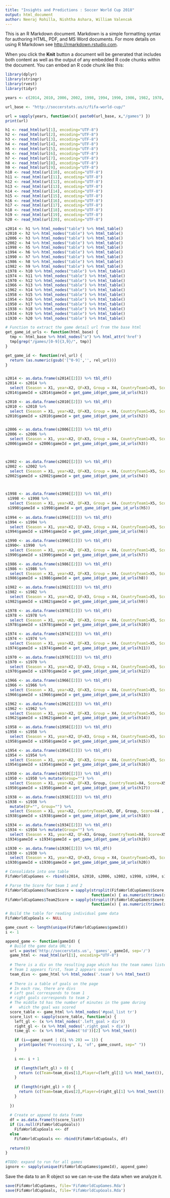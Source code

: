 ```yaml
---
title: "Insights and Predictions : Soccer World Cup 2018"
output: html_document
author: Neeraj Rohilla, Nishtha Ashara, William Valencak
---
```


This is an R Markdown document. Markdown is a simple formatting syntax for authoring HTML, PDF, and MS Word documents. For more details on using R Markdown see <http://rmarkdown.rstudio.com>.

When you click the **Knit** button a document will be generated that includes both content as well as the output of any embedded R code chunks within the document. You can embed an R code chunk like this:

```r
library(dplyr)
library(stringr)
library(rvest)
library(tidyr)

years <- c(2014, 2010, 2006, 2002, 1998, 1994, 1990, 1986, 1982, 1978, 1974, 1970, 1966, 1962, 1958, 1954, 1950, 1938, 1934, 1930)

url_base <- "http://soccerstats.us/c/fifa-world-cup/"

url = sapply(years, function(x){ paste0(url_base, x,"/games") })
print(url)

h1 <- read_html(url[1], encoding="UTF-8")
h2 <- read_html(url[2], encoding="UTF-8")
h3 <- read_html(url[3], encoding="UTF-8")
h4 <- read_html(url[4], encoding="UTF-8")
h5 <- read_html(url[5], encoding="UTF-8")
h6 <- read_html(url[6], encoding="UTF-8")
h7 <- read_html(url[7], encoding="UTF-8")
h8 <- read_html(url[8], encoding="UTF-8")
h9 <- read_html(url[9], encoding="UTF-8")
h10 <- read_html(url[10], encoding="UTF-8")
h11 <- read_html(url[11], encoding="UTF-8")
h12 <- read_html(url[12], encoding="UTF-8")
h13 <- read_html(url[13], encoding="UTF-8")
h14 <- read_html(url[14], encoding="UTF-8")
h15 <- read_html(url[15], encoding="UTF-8")
h16 <- read_html(url[16], encoding="UTF-8")
h17 <- read_html(url[17], encoding="UTF-8")
h18 <- read_html(url[18], encoding="UTF-8")
h19 <- read_html(url[19], encoding="UTF-8")
h20 <- read_html(url[20], encoding="UTF-8")

s2014 <- h1 %>% html_nodes("table") %>% html_table() 
s2010 <- h2 %>% html_nodes("table") %>% html_table() 
s2006 <- h3 %>% html_nodes("table") %>% html_table() 
s2002 <- h4 %>% html_nodes("table") %>% html_table() 
s1998 <- h5 %>% html_nodes("table") %>% html_table() 
s1994 <- h6 %>% html_nodes("table") %>% html_table() 
s1990 <- h7 %>% html_nodes("table") %>% html_table() 
s1986 <- h8 %>% html_nodes("table") %>% html_table() 
s1982 <- h9 %>% html_nodes("table") %>% html_table() 
s1978 <- h10 %>% html_nodes("table") %>% html_table() 
s1974 <- h11 %>% html_nodes("table") %>% html_table() 
s1970 <- h12 %>% html_nodes("table") %>% html_table() 
s1966 <- h13 %>% html_nodes("table") %>% html_table() 
s1962 <- h14 %>% html_nodes("table") %>% html_table() 
s1958 <- h15 %>% html_nodes("table") %>% html_table() 
s1954 <- h16 %>% html_nodes("table") %>% html_table() 
s1950 <- h17 %>% html_nodes("table") %>% html_table() 
s1938 <- h18 %>% html_nodes("table") %>% html_table() 
s1934 <- h19 %>% html_nodes("table") %>% html_table() 
s1930 <- h20 %>% html_nodes("table") %>% html_table() 

# Function to extract the game detail url from the base html
get_game_id_urls <- function(html_base) {
  tmp <- html_base %>% html_nodes("a") %>% html_attr('href')
  tmp[grep("/games/[0-9]{3,9}/", tmp)]
}

get_game_id <- function(rel_url) {
  return (as.numeric(gsub('[^0-9]','', rel_url)))
}


s2014 <- as.data.frame(s2014[[2]]) %>% tbl_df() 
s2014 <- s2014 %>% 
  select (Season = X1, year=X2, QF=X3, Group = X4, CountryTeam1=X5, Score=X6 , CountryTeam2=X7, Location=X8, Refree = X9 , Attendence = X10)
s2014$gameId = s2014$gameId = get_game_id(get_game_id_urls(h1))

s2010 <- as.data.frame(s2010[[2]]) %>% tbl_df()
s2010 <- s2010 %>% 
  select (Season = X1, year=X2, QF=X3, Group = X4, CountryTeam1=X5, Score=X6 , CountryTeam2=X7, Location=X8, Refree = X9 , Attendence = X10)
s2010$gameId = s2010$gameId = get_game_id(get_game_id_urls(h2))


s2006 <- as.data.frame(s2006[[2]]) %>% tbl_df()
s2006 <- s2006 %>% 
  select (Season = X1, year=X2, QF=X3, Group = X4, CountryTeam1=X5, Score=X6 , CountryTeam2=X7, Location=X8, Refree = X9 , Attendence = X10)
s2006$gameId = s2006$gameId = get_game_id(get_game_id_urls(h3))



s2002 <- as.data.frame(s2002[[2]]) %>% tbl_df()
s2002 <- s2002 %>% 
  select (Season = X1, year=X2, QF=X3, Group = X4, CountryTeam1=X5, Score=X6 , CountryTeam2=X7, Location=X8, Refree = X9 , Attendence = X10)
s2002$gameId = s2002$gameId = get_game_id(get_game_id_urls(h4))



s1998 <- as.data.frame(s1998[[2]]) %>% tbl_df()
 s1998 <- s1998 %>% 
  select (Season = X1, year=X2, QF=X3, Group = X4, CountryTeam1=X5, Score=X6 , CountryTeam2=X7, Location=X8, Refree = X9 , Attendence = X10)
 s1998$gameId = s1998$gameId = get_game_id(get_game_id_urls(h5))
 
s1994 <- as.data.frame(s1994[[2]]) %>% tbl_df()
s1994 <- s1994 %>% 
  select (Season = X1, year=X2, QF=X3, Group = X4, CountryTeam1=X5, Score=X6 , CountryTeam2=X7, Location=X8, Refree = X9 , Attendence = X10)
s1994$gameId = s1994$gameId = get_game_id(get_game_id_urls(h6))

s1990 <- as.data.frame(s1990[[2]]) %>% tbl_df()
s1990<- s1990  %>% 
  select (Season = X1, year=X2, QF=X3, Group = X4, CountryTeam1=X5, Score=X6 , CountryTeam2=X7, Location=X8, Refree = X9 , Attendence = X10)
s1990$gameId = s1990$gameId = get_game_id(get_game_id_urls(h7))

s1986 <- as.data.frame(s1986[[2]]) %>% tbl_df()
s1986 <- s1986 %>% 
  select (Season = X1, year=X2, QF=X3, Group = X4, CountryTeam1=X5, Score=X6 , CountryTeam2=X7, Location=X8, Refree = X9 , Attendence = X10)
s1986$gameId = s1986$gameId = get_game_id(get_game_id_urls(h8))

s1982 <- as.data.frame(s1982[[2]]) %>% tbl_df()
s1982 <- s1982 %>% 
  select (Season = X1, year=X2, QF=X3, Group = X4, CountryTeam1=X5, Score=X6 , CountryTeam2=X7, Location=X8, Refree = X9 , Attendence = X10)
s1982$gameId = s1982$gameId = get_game_id(get_game_id_urls(h9))

s1978 <- as.data.frame(s1978[[2]]) %>% tbl_df()
s1978 <- s1978 %>% 
  select (Season = X1, year=X2, QF=X3, Group = X4, CountryTeam1=X5, Score=X6 , CountryTeam2=X7, Location=X8, Refree = X9 , Attendence = X10)
s1978$gameId = s1978$gameId = get_game_id(get_game_id_urls(h10))

s1974 <- as.data.frame(s1974[[2]]) %>% tbl_df()
s1974 <- s1974 %>% 
  select (Season = X1, year=X2, QF=X3, Group = X4, CountryTeam1=X5, Score=X6 , CountryTeam2=X7, Location=X8, Refree = X9 , Attendence = X10)
s1974$gameId = s1974$gameId = get_game_id(get_game_id_urls(h11))

s1970 <- as.data.frame(s1970[[2]]) %>% tbl_df()
s1970 <- s1970 %>% 
  select (Season = X1, year=X2, QF=X3, Group = X4, CountryTeam1=X5, Score=X6 , CountryTeam2=X7, Location=X8, Refree = X9 , Attendence = X10)
s1970$gameId = s1970$gameId = get_game_id(get_game_id_urls(h12))

s1966 <- as.data.frame(s1966[[2]]) %>% tbl_df()
s1966 <- s1966 %>% 
  select (Season = X1, year=X2, QF=X3, Group = X4, CountryTeam1=X5, Score=X6 , CountryTeam2=X7, Location=X8, Refree = X9 , Attendence = X10)
s1966$gameId = s1966$gameId = get_game_id(get_game_id_urls(h13))

s1962 <- as.data.frame(s1962[[2]]) %>% tbl_df()
s1962 <- s1962 %>% 
  select (Season = X1, year=X2, QF=X3, Group = X4, CountryTeam1=X5, Score=X6 , CountryTeam2=X7, Location=X8, Refree = X9 , Attendence = X10)
s1962$gameId = s1962$gameId = get_game_id(get_game_id_urls(h14))

s1958 <- as.data.frame(s1958[[2]]) %>% tbl_df()
s1958 <- s1958 %>% 
  select (Season = X1, year=X2, QF=X3, Group = X4, CountryTeam1=X5, Score=X6 , CountryTeam2=X7, Location=X8, Refree = X9 , Attendence = X10)
s1958$gameId = s1958$gameId = get_game_id(get_game_id_urls(h15))

s1954 <- as.data.frame(s1954[[2]]) %>% tbl_df()
s1954 <- s1954 %>% 
  select (Season = X1, year=X2, QF=X3, Group = X4, CountryTeam1=X5, Score=X6 , CountryTeam2=X7, Location=X8, Refree = X9 , Attendence = X10)
s1954$gameId = s1954$gameId = get_game_id(get_game_id_urls(h16))

s1950 <- as.data.frame(s1950[[2]]) %>% tbl_df()
s1950 <- s1950 %>% mutate(Group="") %>%
  select (Season = X1, year=X2, QF=X3, Group, CountryTeam1=X4, Score=X5 , CountryTeam2=X6, Location=X7, Refree = X8 , Attendence = X9)
s1950$gameId = s1950$gameId = get_game_id(get_game_id_urls(h17))

s1938 <- as.data.frame(s1938[[2]]) %>% tbl_df()
s1938 <- s1938 %>%
  mutate(QF="", Group="") %>% 
  select (Season = X1, year=X2, CountryTeam1=X3, QF, Group, Score=X4 , CountryTeam2=X5, Location=X6, Refree = X7 , Attendence = X8) 
s1938$gameId = s1938$gameId = get_game_id(get_game_id_urls(h18))

s1934 <- as.data.frame(s1934[[2]]) %>% tbl_df()
s1934 <- s1934 %>% mutate(Group="") %>%
  select (Season = X1, year=X2, QF=X3, Group, CountryTeam1=X4, Score=X5 , CountryTeam2=X6, Location=X7, Refree = X8 , Attendence = X9)
s1934$gameId = s1934$gameId = get_game_id(get_game_id_urls(h19))

s1930 <- as.data.frame(s1930[[2]]) %>% tbl_df()
s1930 <- s1930 %>% 
  select (Season = X1, year=X2, QF=X3, Group = X4, CountryTeam1=X5, Score=X6 , CountryTeam2=X7, Location=X8, Refree = X9 , Attendence = X10)
s1930$gameId = s1930$gameId = get_game_id(get_game_id_urls(h20))

# Consolidate into one table
FifaWorldCupGames <- rbind(s2014, s2010, s2006, s2002, s1998, s1994, s1990, s1986, s1982, s1978, s1974, s1970, s1966, s1962, s1958, s1954, s1950, s1934, s1930)

# Parse the Score for team 1 and 2
FifaWorldCupGames$Team1Score = sapply(strsplit(FifaWorldCupGames$Score, '-'), 
                                      function(x) { as.numeric(trimws(x[[1]])) })
FifaWorldCupGames$Team2Score = sapply(strsplit(FifaWorldCupGames$Score, '-'), 
                                      function(x) { as.numeric(trimws(x[[2]])) })


```


```r
# Build the table for reading individual game data
FifaWorldCupGoals <- NULL

game_count <- length(unique(FifaWorldCupGames$gameId))
i <- 1

append_game <- function(gameId) {
  # Build the game data URL's
  url = paste('http://soccerstats.us', 'games', gameId, sep='/')
  game_html <- read_html(url[1], encoding="UTF-8")
  
  # There is a div on the resulting page which has the team names listed.  
  # Team 1 appears first, Team 2 appears second
  team_divs <- game_html %>% html_nodes('.team') %>% html_text()
  
  # There is a table of goals on the page
  # In each row, there are divs
  # Left goal corresponds to team 1
  # right goals corresponds to team 2
  # The middle td has the number of minutes in the game during 
  #   which the goal was scored
  score_table <- game_html %>% html_nodes('#goal_list tr')
  score_list <- sapply(score_table, function(x) {
    left_gl <- (x %>% html_nodes('.left_goal > div'))
    right_gl <- (x %>% html_nodes('.right_goal > div'))
    time_gl <- (x %>% html_nodes('td'))[2] %>% html_text()

    if (i==game_count | ((i %% 20) == 1)) {
      print(paste('Processing', i, 'of', game_count, sep=" "))
    }
    
    i <<- i + 1

    if (length(left_gl) > 0) {
      return (c(Team=team_divs[1],Player=(left_gl[1] %>% html_text()), time=time_gl, gameId=gameId))
    }
    
    if (length(right_gl) > 0) {
      return (c(Team=team_divs[2],Player=(right_gl[1] %>% html_text()), time=time_gl, gameId=gameId))
    }
    
  })
  
  # Create or append to data frame
  df = as.data.frame(t(score_list))
  if (is.null(FifaWorldCupGoals))
    FifaWorldCupGoals <<- df
  else
    FifaWorldCupGoals <<- rbind(FifaWorldCupGoals, df)
  
  return(0)
}

#TODO: expand to run for all games
ignore <- sapply(unique(FifaWorldCupGames$gameId), append_game)

```



Save the data to an R object so we can re-use the data when we analyze it.
```r
save(FifaWorldCupGames, file='FifaWorldCupGames.Rda')
save(FifaWorldCupGoals, file='FifaWorldCupGoals.Rda')
```

